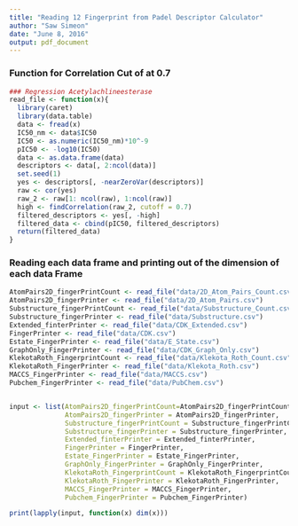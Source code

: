```yaml
---
title: "Reading 12 Fingerprint from Padel Descriptor Calculator"
author: "Saw Simeon"
date: "June 8, 2016"
output: pdf_document
---
```


### Function for Correlation Cut of at 0.7

```r
### Regression Acetylachlineesterase
read_file <- function(x){
  library(caret)
  library(data.table)
  data <- fread(x)
  IC50_nm <- data$IC50
  IC50 <- as.numeric(IC50_nm)*10^-9
  pIC50 <- -log10(IC50)
  data <- as.data.frame(data)
  descriptors <- data[, 2:ncol(data)]
  set.seed(1)
  yes <- descriptors[, -nearZeroVar(descriptors)]
  raw <- cor(yes)
  raw_2 <- raw[1: ncol(raw), 1:ncol(raw)]
  high <- findCorrelation(raw_2, cutoff = 0.7)
  filtered_descriptors <- yes[, -high]
  filtered_data <- cbind(pIC50, filtered_descriptors)
  return(filtered_data)
}

```

### Reading each data frame and printing out of the dimension of each data Frame 

```r
AtomPairs2D_fingerPrintCount <- read_file("data/2D_Atom_Pairs_Count.csv")
AtomPairs2D_fingerPrinter <- read_file("data/2D_Atom_Pairs.csv")
Substructure_fingerPrintCount <- read_file("data/Substructure_Count.csv")
Substructure_fingerPrinter <- read_file("data/Substructure.csv")
Extended_finterPrinter <- read_file("data/CDK_Extended.csv")
FingerPrinter <- read_file("data/CDK.csv")
Estate_FingerPrinter <- read_file("data/E_State.csv")
GraphOnly_FingerPrinter <- read_file("data/CDK_Graph_Only.csv")
KlekotaRoth_FingerprintCount <- read_file("data/Klekota_Roth_Count.csv")
KlekotaRoth_FingerPrinter <- read_file("data/Klekota_Roth.csv")
MACCS_FingerPrinter <- read_file("data/MACCS.csv")
Pubchem_FingerPrinter <- read_file("data/PubChem.csv")


input <- list(AtomPairs2D_fingerPrintCount=AtomPairs2D_fingerPrintCount,
              AtomPairs2D_fingerPrinter = AtomPairs2D_fingerPrinter,
              Substructure_fingerPrintCount = Substructure_fingerPrintCount,
              Substructure_fingerPrinter = Substructure_fingerPrinter,
              Extended_finterPrinter = Extended_finterPrinter,
              FingerPrinter = FingerPrinter,
              Estate_FingerPrinter = Estate_FingerPrinter,
              GraphOnly_FingerPrinter = GraphOnly_FingerPrinter,
              KlekotaRoth_FingerprintCount = KlekotaRoth_FingerprintCount,
              KlekotaRoth_FingerPrinter = KlekotaRoth_FingerPrinter,
              MACCS_FingerPrinter = MACCS_FingerPrinter,
              Pubchem_FingerPrinter = Pubchem_FingerPrinter)

print(lapply(input, function(x) dim(x)))

```


